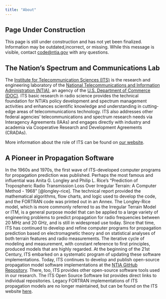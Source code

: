 ```yaml
---
title: "About"
---
```

::: {.callout-warning}
## Page Under Construction

This page is still under construction and has not yet been finalized. Information may be outdated,incorrect, or missing. While this message is visible, contact [code@ntia.gov](mailto:code@ntia.gov) with any questions.
:::

## The Nation's Spectrum and Communications Lab

The [Institute for Telecommunication Sciences (ITS)](https://its.ntia.gov/) is the research and engineering laboratory of the [National Telecommunications and Information Administration (NTIA)](https://ntia.gov/), an agency of the [U.S. Department of Commerce (DOC)](https://www.commerce.gov/). 
ITS basic research in radio science provides the technical foundation for NTIA’s policy development and spectrum management activities and enhances scientific knowledge and understanding in cutting-edge areas of telecommunications technology. ITS also addresses other federal agencies’ telecommunications and spectrum research needs via Interagency Agreements (IAAs) and engages directly with industry and academia via Cooperative Research and Development Agreements (CRADAs).

More information about the role of ITS can be found on [our website](https://its.ntia.gov/about-its/its-the-nation-s-spectrum-and-communications-lab/).

## A Pioneer in Propagation Software

In the 1960s and 1970s, the first wave of ITS-developed computer programs for propagation prediction was published. Perhaps the most famous and influential was Anita G. Longley and Philip L. Rice's "Prediction of Tropospheric Radio Transmission Loss Over Irregular Terrain: A Computer Method - 1968" [@longley-rice]. The technical report provided the mathematical algorithms, flow charts, and logic used to develop the code, and the FORTRAN code was printed out in an Annex. The Longley-Rice model, which is more commonly referred to as the Irregular Terrain Model or ITM, is a general purpose model that can be applied to a large variety of engineering problems to predict propagation for radio frequencies between 20 MHz and 20 GHz, and is still in widespread use today. Since that time, ITS has continued to develop and refine computer programs for propagation prediction based on electromagnetic theory and on statistical analyses of both terrain features and radio measurements. The iterative cycle of modeling and measurement, with constant reference to first principles, produced models that are highly regarded. At the beginning of the 21st Century, ITS embarked on a systematic program of updating these software implementations. Today, ITS continues to develop and publish open-source propagation model software implementations at the [NTIA GitHub Repository](https://github.com/NTIA). There, too, ITS provides other open-source software tools used in our research. The ITS Open Source Software list provides direct links to individual repositories. Legacy FORTRAN implementations of ITS propagation models are no longer maintained, but can be found on the ITS website [here](https://its.ntia.gov/software/legacy-radio-propagation-software/).

